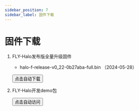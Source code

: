```yaml
---
sidebar_position: 7
sidebar_label: 固件下载
---
```




# 固件下载

1. FLY-Halo发布版全量升级固件

    * halo-f-release-v0_22-0b27aba-full.bin （2024-05-28） 


    <Button variant="contained" disableElevation href="https://cdn.mellow.klipper.cn/firmware/halo-f-release-v0_22-0b27aba-full.bin">点击自动下载</Button>

2. FLY-Halo开发demo包

    <Button variant="contained" disableElevation href="https://github.com/Mellow-3D/FLY-Halo">点击自动访问</Button>
